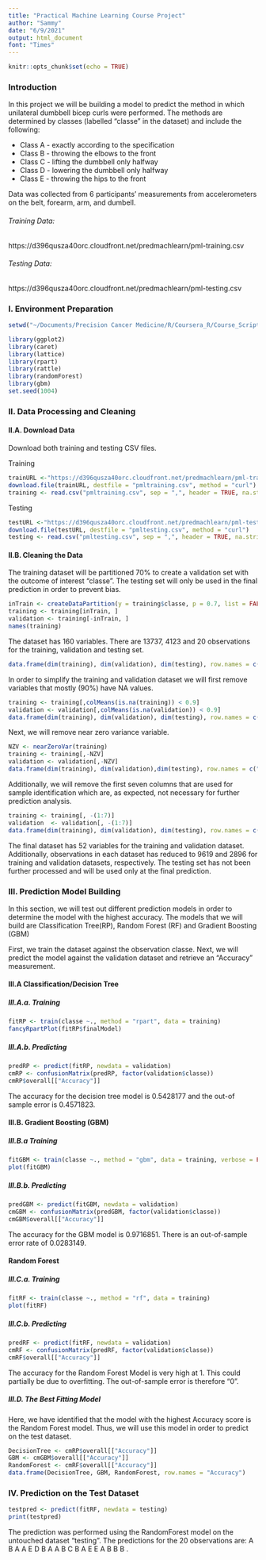 ```yaml
---
title: "Practical Machine Learning Course Project"
author: "Sammy"
date: "6/9/2021"
output: html_document
font: "Times"
---
```


```r
knitr::opts_chunk$set(echo = TRUE)
```

### Introduction

In this project we will be building a model to predict the method in which unilateral dumbbell bicep curls were performed. The methods are determined by classes (labelled "classe" in the dataset) and include the following:

* Class A - exactly according to the specification
* Class B - throwing the elbows to the front 
* Class C - lifting the dumbbell only halfway 
* Class D - lowering the dumbbell only halfway 
* Class E - throwing the hips to the front

Data was collected from 6 participants' measurements from accelerometers on the belt, forearm, arm, and dumbell.

###### Training Data:
https://d396qusza40orc.cloudfront.net/predmachlearn/pml-training.csv

###### Testing Data:
https://d396qusza40orc.cloudfront.net/predmachlearn/pml-testing.csv



### I. Environment Preparation

```r
setwd("~/Documents/Precision Cancer Medicine/R/Coursera_R/Course_Scripts/8. Practical Machine Learning")
```

```r
library(ggplot2)
library(caret)
library(lattice)
library(rpart)
library(rattle)
library(randomForest)
library(gbm)
set.seed(1004)
```


### II. Data Processing and Cleaning
#### II.A. Download Data
Download both training and testing CSV files.

Training
```r
trainURL <-"https://d396qusza40orc.cloudfront.net/predmachlearn/pml-training.csv"
download.file(trainURL, destfile = "pmltraining.csv", method = "curl")
training <- read.csv("pmltraining.csv", sep = ",", header = TRUE, na.strings = "NA")
```

Testing
```r
testURL <-"https://d396qusza40orc.cloudfront.net/predmachlearn/pml-testing.csv"
download.file(testURL, destfile = "pmltesting.csv", method = "curl")
testing <- read.csv("pmltesting.csv", sep = ",", header = TRUE, na.strings = "NA")
```


#### II.B. Cleaning the Data
The training dataset will be partitioned 70% to create a validation set with the outcome of interest "classe". The testing set will only be used in the final prediction in order to prevent bias. 

```r
inTrain <- createDataPartition(y = training$classe, p = 0.7, list = FALSE)
training <- training[inTrain, ]
validation <- training[-inTrain, ]
names(training)
```

The dataset has 160 variables. There are 13737, 4123 and 20 observations for the training, validation and testing set.

```r
data.frame(dim(training), dim(validation), dim(testing), row.names = c("observations", "variables"))
```

In order to simplify the training and validation dataset we will first remove variables that mostly (90%) have NA values.

```r
training <- training[,colMeans(is.na(training)) < 0.9]
validation <- validation[,colMeans(is.na(validation)) < 0.9]
data.frame(dim(training), dim(validation), dim(testing), row.names = c("observations", "variables"))
```

Next, we will remove near zero variance variable. 
```r
NZV <- nearZeroVar(training)
training <- training[,-NZV]
validation <- validation[,-NZV]
data.frame(dim(training), dim(validation),dim(testing), row.names = c("observations", "variables"))
```

Additionally, we will remove the first seven columns that are used for sample identification which are, as expected, not necessary for further prediction analysis. 

```r
training <- training[, -(1:7)]
validation  <- validation[, -(1:7)]
data.frame(dim(training), dim(validation), dim(testing), row.names = c("observations", "variables"))
```

The final dataset has 52 variables for the training and validation dataset. Additionally, observations in each dataset has reduced to 9619 and 2896 for training and validation datasets, respectively. The testing set has not been further processed and will be used only at the final prediction.

### III. Prediction Model Building
In this section, we will test out different prediction models in order to determine the model with the highest accuracy. The models that we will build are Classification Tree(RP), Random Forest (RF) and Gradient Boosting (GBM)

First, we train the dataset against the observation classe. Next, we will predict the model against the validation dataset and retrieve an "Accuracy" measurement. 

#### III.A Classification/Decision Tree
##### III.A.a. Training
```r
fitRP <- train(classe ~., method = "rpart", data = training)
fancyRpartPlot(fitRP$finalModel)
```

##### III.A.b. Predicting
```r
predRP <- predict(fitRP, newdata = validation)
cmRP <- confusionMatrix(predRP, factor(validation$classe))
cmRP$overall[["Accuracy"]]
```

The accuracy for the decision tree model is 0.5428177 and the out-of sample error is 0.4571823. 

#### III.B. Gradient Boosting (GBM)
##### III.B.a Training
```r
fitGBM <- train(classe ~., method = "gbm", data = training, verbose = FALSE)
plot(fitGBM)
```

##### III.B.b. Predicting
```r
predGBM <- predict(fitGBM, newdata = validation)
cmGBM <- confusionMatrix(predGBM, factor(validation$classe))
cmGBM$overall[["Accuracy"]]
```

The accuracy for the GBM model is 0.9716851. There is an out-of-sample error rate of 0.0283149. 

#### Random Forest
##### III.C.a. Training
```r
fitRF <- train(classe ~., method = "rf", data = training)
plot(fitRF)
```


##### III.C.b. Predicting
```r
predRF <- predict(fitRF, newdata = validation)
cmRF <- confusionMatrix(predRF, factor(validation$classe))
cmRF$overall[["Accuracy"]]
```

The accuracy for the Random Forest Model is very high at 1. This could partially be due to overfitting. The out-of-sample error is therefore "0". 


##### III.D. The Best Fitting Model

Here, we have identified that the model with the highest Accuracy score is the Random Forest model. Thus, we will use this model in order to predict on the test dataset.  
```r
DecisionTree <- cmRP$overall[["Accuracy"]]
GBM <- cmGBM$overall[["Accuracy"]]
RandomForest <- cmRF$overall[["Accuracy"]]
data.frame(DecisionTree, GBM, RandomForest, row.names = "Accuracy")
```


### IV. Prediction on the Test Dataset
```r
testpred <- predict(fitRF, newdata = testing)
print(testpred)
```

The prediction was performed using the RandomForest model on the untouched dataset "testing". The predictions for the 20 observations are:  A B A A E D B A A B C B A E E A B B B . 


